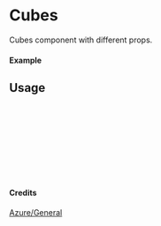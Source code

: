 
<Meta of={Cubes} title="Azure/General/Cubes" />

# Cubes

Cubes component with different props.

#### Example

<Canvas of={Cubes.Primary} />

## Usage

```ts
import { Cubes } from "yadl-ui";

const Example = () => {
  return (
      <Cubes />
  );
};

export default Example;
```

#### Credits
[Azure/General](https://learn.microsoft.com/en-us/azure/architecture/icons/)
